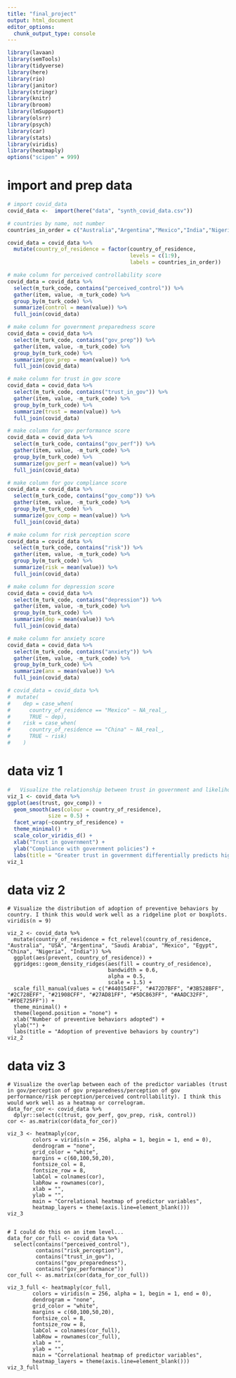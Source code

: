 ```yaml
---
title: "final_project"
output: html_document
editor_options: 
  chunk_output_type: console
---
```


```r
library(lavaan)
library(semTools)
library(tidyverse)
library(here)
library(rio)
library(janitor)
library(stringr)
library(knitr)
library(broom)
library(lmSupport)
library(olsrr)
library(psych)
library(car)
library(stats)
library(viridis)
library(heatmaply)
options("scipen" = 999)
```

# import and prep data
```r
# import covid_data
covid_data <-  import(here("data", "synth_covid_data.csv"))
```

```r
# countries by name, not number
countries_in_order = c("Australia","Argentina","Mexico","India","Nigeria","Egypt","China","Saudi Arabia","USA")

covid_data = covid_data %>%
  mutate(country_of_residence = factor(country_of_residence, 
                                       levels = c(1:9),
                                       labels = countries_in_order))
```

```r
# make column for perceived controllability score
covid_data = covid_data %>%
  select(m_turk_code, contains("perceived_control")) %>%
  gather(item, value, -m_turk_code) %>%
  group_by(m_turk_code) %>%
  summarize(control = mean(value)) %>%
  full_join(covid_data)

# make column for government preparedness score
covid_data = covid_data %>%
  select(m_turk_code, contains("gov_prep")) %>%
  gather(item, value, -m_turk_code) %>%
  group_by(m_turk_code) %>%
  summarize(gov_prep = mean(value)) %>%
  full_join(covid_data)

# make column for trust in gov score
covid_data = covid_data %>%
  select(m_turk_code, contains("trust_in_gov")) %>%
  gather(item, value, -m_turk_code) %>%
  group_by(m_turk_code) %>%
  summarize(trust = mean(value)) %>%
  full_join(covid_data)

# make column for gov performance score
covid_data = covid_data %>%
  select(m_turk_code, contains("gov_perf")) %>%
  gather(item, value, -m_turk_code) %>%
  group_by(m_turk_code) %>%
  summarize(gov_perf = mean(value)) %>%
  full_join(covid_data)

# make column for gov compliance score
covid_data = covid_data %>%
  select(m_turk_code, contains("gov_comp")) %>%
  gather(item, value, -m_turk_code) %>%
  group_by(m_turk_code) %>%
  summarize(gov_comp = mean(value)) %>%
  full_join(covid_data)

# make column for risk perception score
covid_data = covid_data %>%
  select(m_turk_code, contains("risk")) %>%
  gather(item, value, -m_turk_code) %>%
  group_by(m_turk_code) %>%
  summarize(risk = mean(value)) %>%
  full_join(covid_data)

# make column for depression score
covid_data = covid_data %>%
  select(m_turk_code, contains("depression")) %>%
  gather(item, value, -m_turk_code) %>%
  group_by(m_turk_code) %>%
  summarize(dep = mean(value)) %>%
  full_join(covid_data)

# make column for anxiety score
covid_data = covid_data %>%
  select(m_turk_code, contains("anxiety")) %>%
  gather(item, value, -m_turk_code) %>%
  group_by(m_turk_code) %>%
  summarize(anx = mean(value)) %>%
  full_join(covid_data)

# covid_data = covid_data %>%
#  mutate(
#    dep = case_when(
#      country_of_residence == "Mexico" ~ NA_real_,
#      TRUE ~ dep), 
#    risk = case_when(
#      country_of_residence == "China" ~ NA_real_,
#      TRUE ~ risk)
#    )

```

# data viz 1

```r
#	Visualize the relationship between trust in government and likelihood of compliance with government policies, introducing country as a third variable. I think this would work well as a line plot or scatterplot, with different countries in different colors.
viz_1 <- covid_data %>% 
ggplot(aes(trust, gov_comp)) +
  geom_smooth(aes(colour = country_of_residence),
             size = 0.5) +
  facet_wrap(~country_of_residence) +
  theme_minimal() +
  scale_color_viridis_d() +
  xlab("Trust in government") +
  ylab("Compliance with government policies") +
  labs(title = "Greater trust in government differentially predicts higher compliance")
viz_1
```

# data viz 2
```dataviz_2
# Visualize the distribution of adoption of preventive behaviors by country. I think this would work well as a ridgeline plot or boxplots. 
viridis(n = 9)

viz_2 <- covid_data %>% 
  mutate(country_of_residence = fct_relevel(country_of_residence,  "Australia", "USA", "Argentina", "Saudi Arabia", "Mexico", "Egypt", "China", "Nigeria", "India")) %>%
  ggplot(aes(prevent, country_of_residence)) +
  ggridges::geom_density_ridges(aes(fill = country_of_residence),
                                bandwidth = 0.6,
                                alpha = 0.5,
                                scale = 1.5) +
  scale_fill_manual(values = c("#440154FF", "#472D7BFF", "#3B528BFF", "#2C728EFF", "#21908CFF", "#27AD81FF", "#5DC863FF", "#AADC32FF", "#FDE725FF")) +
  theme_minimal() +
  theme(legend.position = "none") +
  xlab("Number of preventive behaviors adopted") +
  ylab("") +
  labs(title = "Adoption of preventive behaviors by country")
viz_2
```

# data viz 3
```dataviz_3
# Visualize the overlap between each of the predictor variables (trust in gov/perception of gov preparedness/perception of gov performance/risk perception/perceived controllability). I think this would work well as a heatmap or correlogram.
data_for_cor <- covid_data %>% 
  dplyr::select(c(trust, gov_perf, gov_prep, risk, control))
cor <- as.matrix(cor(data_for_cor))

viz_3 <- heatmaply(cor, 
        colors = viridis(n = 256, alpha = 1, begin = 1, end = 0),
        dendrogram = "none",
        grid_color = "white",
        margins = c(60,100,50,20),
        fontsize_col = 8,
        fontsize_row = 8, 
        labCol = colnames(cor),
        labRow = rownames(cor),
        xlab = "", 
        ylab = "",
        main = "Correlational heatmap of predictor variables",
        heatmap_layers = theme(axis.line=element_blank()))
viz_3


# I could do this on an item level...
data_for_cor_full <- covid_data %>%
  select(contains("perceived_control"),
         contains("risk_perception"),
         contains("trust_in_gov"),
         contains("gov_preparedness"),
         contains("gov_performance"))
cor_full <- as.matrix(cor(data_for_cor_full))

viz_3_full <- heatmaply(cor_full, 
        colors = viridis(n = 256, alpha = 1, begin = 1, end = 0),
        dendrogram = "none",
        grid_color = "white",
        margins = c(60,100,50,20),
        fontsize_col = 8,
        fontsize_row = 8, 
        labCol = colnames(cor_full),
        labRow = rownames(cor_full),
        xlab = "", 
        ylab = "",
        main = "Correlational heatmap of predictor variables",
        heatmap_layers = theme(axis.line=element_blank()))
viz_3_full

```


